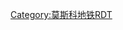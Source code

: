 {{Routemap|title=莫斯科單軌鐵路|title-bg=#2C75C4|title-color=white|inline=<includeonly>1</includeonly>|map=
uhKBHFa~~[[謝爾蓋·艾森施泰因街站|謝爾蓋·艾森施泰因街]]
uhBHF~~ ~~[[展覽中心站 (莫斯科單軌鐵路)|展覽中心]] {{mosmetrobull|6||國經成就展站}}~~ ~~[[File:BSicon numN270.svg|20px]]
uhBHF~~[[科羅廖夫院士街站|科羅廖夫院士街]]
uhBHF~~[[電視中心站 (莫斯科單軌鐵路)|電視中心]]
uhBHF~~[[米拉申科夫街站|米拉申科夫街]] {{mosmetrobull|10||馮維金站}}
uhKBHFe~~[[季米里亞澤夫站 (莫斯科單軌鐵路)|季米里亞澤夫]] {{mosmetrobull|9||季米里亚泽夫站 (莫斯科高鉄)}}
|bottom={{navbar|莫斯科地鐵RDT/莫斯科單軌鐵路}}
}}<noinclude>

{{rdt intro|[[莫斯科地铁]][[莫斯科单轨铁路]]}}

[[Category:莫斯科地铁RDT]]

</noinclude>